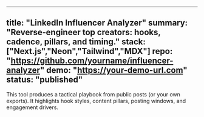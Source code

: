 
---
title: "LinkedIn Influencer Analyzer"
summary: "Reverse‑engineer top creators: hooks, cadence, pillars, and timing."
stack: ["Next.js","Neon","Tailwind","MDX"]
repo: "https://github.com/yourname/influencer-analyzer"
demo: "https://your-demo-url.com"
status: "published"
---

This tool produces a tactical playbook from public posts (or your own exports). It highlights hook styles, content pillars, posting windows, and engagement drivers.
